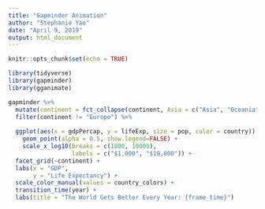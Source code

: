 ```yaml
---
title: "Gapminder Animation"
author: "Stephanie Yao"
date: "April 9, 2019"
output: html_document
---
```


```r
knitr::opts_chunk$set(echo = TRUE)

library(tidyverse)
library(gapminder)
library(gganimate)
```

```r
gapminder %>%
  mutate(continent = fct_collapse(continent, Asia = c("Asia", "Oceania"))) %>%
  filter(continent != "Europe") %>%
  
  ggplot(aes(x = gdpPercap, y = lifeExp, size = pop, color = country)) +
    geom_point(alpha = 0.5, show.legend=FALSE) +
    scale_x_log10(breaks = c(1000, 10000),
                  labels = c("$1,000", "$10,000")) +
  facet_grid(~continent) +
  labs(x = "GDP",
       y = "Life Expectancy") +
  scale_color_manual(values = country_colors) +
  transition_time(year) +
  labs(title = "The World Gets Better Every Year: {frame_time}")
```

